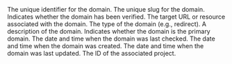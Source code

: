 <ResponseField name="id" type="string" required>
  The unique identifier for the domain.
</ResponseField>

<ResponseField name="slug" type="string" required>
  The unique slug for the domain.
</ResponseField>

<ResponseField name="verified" type="boolean" default="false">
  Indicates whether the domain has been verified.
</ResponseField>

<ResponseField name="target" type="string">
  The target URL or resource associated with the domain.
</ResponseField>

<ResponseField name="type" type="string" default="redirect">
  The type of the domain (e.g., redirect).
</ResponseField>

<ResponseField name="description" type="string">
  A description of the domain.
</ResponseField>

<ResponseField name="primary" type="boolean" default="false">
  Indicates whether the domain is the primary domain.
</ResponseField>

<ResponseField name="lastChecked" type="string">
  The date and time when the domain was last checked.
</ResponseField>

<ResponseField name="createdAt" type="string">
  The date and time when the domain was created.
</ResponseField>

<ResponseField name="updatedAt" type="string">
  The date and time when the domain was last updated.
</ResponseField>

<ResponseField name="projectId" type="string">
  The ID of the associated project.
</ResponseField>
